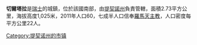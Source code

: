 '''切爾塔拉'''是[[瑞士|瑞士]]的城鎮，位於該國南部，由[[提契諾州|提契諾州]]負責管轄，面積2.73平方公里，海拔高度1,025米，2011年人口60，七成半人口信奉[[羅馬天主教|羅馬天主教]]，人口密度每平方公里22人。

{{Switzerland-geo-stub}}
[[Category:提契诺州的市镇|Category:提契诺州的市镇]]